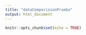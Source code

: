 ```yaml
---
title: "dataComparisionPrueba"
output: html_document
---
```


```r
knitr::opts_chunk$set(echo = TRUE)
```

## 

```r

```

